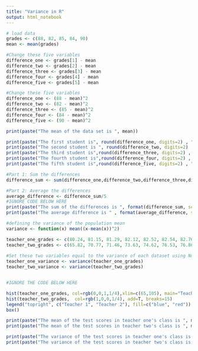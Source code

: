 ```yaml
---
title: "Variance in R"
output: html_notebook
---
```

```r
# load data
grades <- c(88, 82, 85, 84, 90)
mean <- mean(grades)

#Change these five variables
difference_one <- grades[1] - mean
difference_two <- grades[2] - mean
difference_three <- grades[3] - mean
difference_four <- grades[4] - mean
difference_five <- grades[5] - mean

#Change these five variables
difference_one <- (88 - mean)^2
difference_two <- (82 - mean)^2
difference_three <- (85 - mean)^2
difference_four <- (84 - mean)^2
difference_five <- (90 - mean)^2

print(paste("The mean of the data set is ", mean))

print(paste("The first student is", round(difference_one, digits=2) , "percentage points away from the mean."))
print(paste("The second student is ", round(difference_two, digits=2) , "percentage points away from the mean."))
print(paste("The third student is",round(difference_three, digits=2) , "percentage points away from the mean."))
print(paste("The fourth student is",round(difference_four, digits=2) , "percentage points away from the mean."))
print(paste("The fifth student is",round(difference_five, digits=2) , "percentage points away from the mean."))

#Part 1: Sum the differences
difference_sum <- sum(difference_one,difference_two,difference_three,difference_four,difference_five)

#Part 2: Average the differences
average_difference <- difference_sum/5
#IGNORE CODE BELOW HERE
print(paste("The sum of the differences is ", format(difference_sum, scientific = FALSE )))
print(paste("The average difference is " , format(average_difference, scientific = FALSE)))
```

```r
#defining the variance of the population mean 
variance <- function(x) mean((x-mean(x))^2)

teacher_one_grades <- c(80.24, 81.15, 81.29, 82.12, 82.52, 82.54, 82.76, 83.37, 83.42, 83.45, 83.47, 83.79, 83.91, 83.98, 84.03, 84.69, 84.74, 84.89, 84.95, 84.95, 85.02, 85.18, 85.53, 86.29, 86.83, 87.29, 87.47, 87.62, 88.04, 88.5)
teacher_two_grades <- c(65.82, 70.77, 71.46, 73.63, 74.62, 76.53, 76.86, 77.06, 78.46, 79.81, 80.64, 81.61, 81.84, 83.67, 84.44, 84.73, 84.74, 85.15, 86.55, 88.06, 88.53, 90.12, 91.27, 91.62, 92.86, 94.37, 95.64, 95.99, 97.69, 104.4)
  
#Set these two variables equal to the variance of each dataset using NumPy
teacher_one_variance <- variance(teacher_one_grades)
teacher_two_variance <- variance(teacher_two_grades)


#IGNORE THE CODE BELOW HERE

hist(teacher_one_grades, col=rgb(0,0,1,1/4),xlim=c(65,105), main="Teacher Grades One and Two", breaks=15)
hist(teacher_two_grades,  col=rgb(1,0,0,1/4), add=T, breaks=15)
legend("topright", c("Teacher 1", "Teacher 2"), fill=c("blue", "red"))
box()

print(paste("The mean of the test scores in teacher one's class is ", mean(teacher_one_grades)))
print(paste("The mean of the test scores in teacher two's class is ", mean(teacher_two_grades)))

print(paste("The variance of the test scores in teacher one's class is ", teacher_one_variance))
print(paste("The variance of the test scores in teacher two's class is ", teacher_two_variance))
```